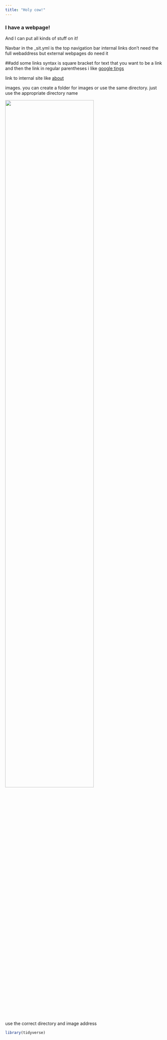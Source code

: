 ```yaml
---
title: "Holy cow!"
---
```


### I have a webpage!

And I can put all kinds of stuff on it!

Navbar in the _sit.yml is the top navigation bar
internal links don't need the full webaddress
but external webpages do need it 

##add some links
syntax is square bracket for text that you want to be a link and then the link in regular parentheses
i like [google tings](https://www.google.com)

link to internal site like [about](about.html)

images. you can create a folder for images or use the same directory. just use the appropriate directory name 

<img src="images/image.jpg" style="width:75%">

use the correct directory and image address 


```r
library(tidyverse)
```

